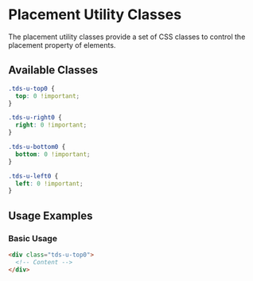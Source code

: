 
<Meta title="Utilities/Utility Classes/Placement" />

# Placement Utility Classes

The placement utility classes provide a set of CSS classes to control the placement property of elements.

## Available Classes

```css
.tds-u-top0 {
  top: 0 !important;
}

.tds-u-right0 {
  right: 0 !important;
}

.tds-u-bottom0 {
  bottom: 0 !important;
}

.tds-u-left0 {
  left: 0 !important;
}
```

## Usage Examples

### Basic Usage

```html
<div class="tds-u-top0">
  <!-- Content -->
</div>
```
